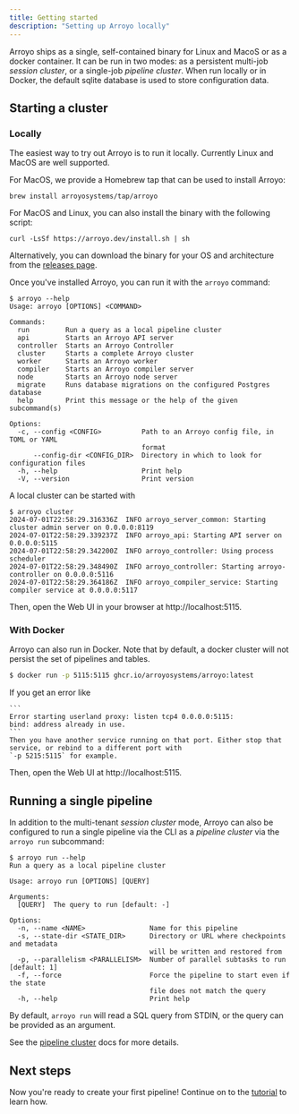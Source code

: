 ```yaml
---
title: Getting started
description: "Setting up Arroyo locally"
---
```


Arroyo ships as a single, self-contained binary for Linux and MacoS or as a docker container. It can be run in two
modes: as a persistent multi-job _session cluster_, or a single-job _pipeline cluster_. When run locally or in Docker,
the default sqlite database is used to store configuration data.

## Starting a cluster

### Locally

The easiest way to try out Arroyo is to run it locally. Currently Linux and MacOS are well supported.

For MacOS, we provide a Homebrew tap that can be used to install Arroyo:

```shellsession
brew install arroyosystems/tap/arroyo
```

For MacOS and Linux, you can also install the binary with the following script:

```shellsession
curl -LsSf https://arroyo.dev/install.sh | sh
```

Alternatively, you can download the binary for your OS and architecture from the
[releases page](https://github.com/arroyosystems/arroyo/releases).

Once you've installed Arroyo, you can run it with the `arroyo` command:

```shellsession
$ arroyo --help
Usage: arroyo [OPTIONS] <COMMAND>

Commands:
  run         Run a query as a local pipeline cluster
  api         Starts an Arroyo API server
  controller  Starts an Arroyo Controller
  cluster     Starts a complete Arroyo cluster
  worker      Starts an Arroyo worker
  compiler    Starts an Arroyo compiler server
  node        Starts an Arroyo node server
  migrate     Runs database migrations on the configured Postgres database
  help        Print this message or the help of the given subcommand(s)

Options:
  -c, --config <CONFIG>          Path to an Arroyo config file, in TOML or YAML
                                 format
      --config-dir <CONFIG_DIR>  Directory in which to look for configuration files
  -h, --help                     Print help
  -V, --version                  Print version
```

A local cluster can be started with

```shellsession
$ arroyo cluster
2024-07-01T22:58:29.316336Z  INFO arroyo_server_common: Starting cluster admin server on 0.0.0.0:8119
2024-07-01T22:58:29.339237Z  INFO arroyo_api: Starting API server on 0.0.0.0:5115
2024-07-01T22:58:29.342200Z  INFO arroyo_controller: Using process scheduler
2024-07-01T22:58:29.348490Z  INFO arroyo_controller: Starting arroyo-controller on 0.0.0.0:5116
2024-07-01T22:58:29.364186Z  INFO arroyo_compiler_service: Starting compiler service at 0.0.0.0:5117
```

Then, open the Web UI in your browser at http://localhost:5115.

### With Docker

Arroyo can also run in Docker. Note that by default, a docker cluster will not persist the set of pipelines and tables.

```bash
$ docker run -p 5115:5115 ghcr.io/arroyosystems/arroyo:latest
```

<Tip>
    If you get an error like

    ```
    Error starting userland proxy: listen tcp4 0.0.0.0:5115:
    bind: address already in use.
    ```
    Then you have another service running on that port. Either stop that service, or rebind to a different port with
    `-p 5215:5115` for example.
</Tip>

Then, open the Web UI at http://localhost:5115.

## Running a single pipeline

In addition to the multi-tenant _session cluster_ mode, Arroyo can also be configured to run a single pipeline
via the CLI as a _pipeline cluster_ via the `arroyo run` subcommand:

```shellsession
$ arroyo run --help
Run a query as a local pipeline cluster

Usage: arroyo run [OPTIONS] [QUERY]

Arguments:
  [QUERY]  The query to run [default: -]

Options:
  -n, --name <NAME>                Name for this pipeline
  -s, --state-dir <STATE_DIR>      Directory or URL where checkpoints and metadata
                                   will be written and restored from
  -p, --parallelism <PARALLELISM>  Number of parallel subtasks to run [default: 1]
  -f, --force                      Force the pipeline to start even if the state
                                   file does not match the query
  -h, --help                       Print help
```

By default, `arroyo run` will read a SQL query from STDIN, or the query can be provided
as an argument.

See the [pipeline cluster](/deployment/pipeline-clusters) docs for more details.

## Next steps

Now you're ready to create your first pipeline! Continue on to the [tutorial](/tutorial) to learn how.
